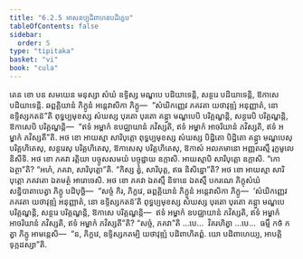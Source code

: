 ```yaml
---
title: "6.2.5 អាសនប្បដិពាហនបដិក្ខេប"
tableOfContents: false
sidebar:
  order: 5
type: "tipitaka"
basket: "vi"
book: "cula"
---
```



<DynamicBreadcrumb />

<Division number="313" book="cula">

<Paragraph number="1347" book="cula">
តេន ខោ បន សមយេន មនុស្សា សំឃំ ឧទ្ទិស្ស មណ្ឌបេ បដិយាទេន្តិ, សន្ថរេ បដិយាទេន្តិ, ឱកាសេ បដិយាទេន្តិ. ឆព្ពគ្គិយានំ ភិក្ខូនំ អន្តេវាសិកា ភិក្ខូ—  “សំឃិកញ្ញេវ ភគវតា យថាវុឌ្ឍំ អនុញ្ញាតំ, នោ ឧទ្ទិស្សកតន៑”តិ ពុទ្ធប្បមុខស្ស សំឃស្ស បុរតោ បុរតោ គន្ត្វា មណ្ឌបេបិ បរិគ្គណ្ហន្តិ, សន្ថរេបិ បរិគ្គណ្ហន្តិ, ឱកាសេបិ បរិគ្គណ្ហន្តិ—  “ឥទំ អម្ហាកំ ឧបជ្ឈាយានំ ភវិស្សតិ, ឥទំ អម្ហាកំ អាចរិយានំ ភវិស្សតិ, ឥទំ អម្ហាកំ ភវិស្សតី”តិ. អថ ខោ អាយស្មា សារិបុត្តោ ពុទ្ធប្បមុខស្ស សំឃស្ស បិដ្ឋិតោ បិដ្ឋិតោ គន្ត្វា មណ្ឌបេសុ បរិគ្គហិតេសុ, សន្ថរេសុ បរិគ្គហិតេសុ, ឱកាសេសុ បរិគ្គហិតេសុ, ឱកាសំ អលភមានោ អញ្ញតរស្មឹ រុក្ខមូលេ និសីទិ. អថ ខោ ភគវា រត្តិយា បច្ចូសសមយំ បច្ចុដ្ឋាយ ឧក្កាសិ. អាយស្មាបិ សារិបុត្តោ ឧក្កាសិ. “កោ ឯត្ថា”តិ? “អហំ, ភគវា, សារិបុត្តោ”តិ. “កិស្ស ត្វំ, សារិបុត្ត, ឥធ និសិន្នោ”តិ? អថ ខោ អាយស្មា សារិបុត្តោ ភគវតោ ឯតមត្ថំ អារោចេសិ. អថ ខោ ភគវា ឯតស្មឹ និទានេ ឯតស្មឹ បករណេ ភិក្ខុសំឃំ សន្និបាតាបេត្វា ភិក្ខូ បដិបុច្ឆិ—  “សច្ចំ កិរ, ភិក្ខវេ, ឆព្ពគ្គិយានំ ភិក្ខូនំ អន្តេវាសិកា ភិក្ខូ—  ‘សំឃិកញ្ញេវ ភគវតា យថាវុឌ្ឍំ អនុញ្ញាតំ, នោ ឧទ្ទិស្សកតន៑’តិ ពុទ្ធប្បមុខស្ស សំឃស្ស បុរតោ បុរតោ គន្ត្វា មណ្ឌបេ បរិគ្គណ្ហន្តិ, សន្ថរេ បរិគ្គណ្ហន្តិ, ឱកាសេ បរិគ្គណ្ហន្តិ—  ឥទំ អម្ហាកំ ឧបជ្ឈាយានំ ភវិស្សតិ, ឥទំ អម្ហាកំ អាចរិយានំ ភវិស្សតិ, ឥទំ អម្ហាកំ ភវិស្សតី”តិ? “សច្ចំ, ភគវា”តិ …បេ…  វិគរហិត្វា …បេ…  ធម្មឹ កថំ កត្វា ភិក្ខូ អាមន្តេសិ—  “ន, ភិក្ខវេ, ឧទ្ទិស្សកតម្បិ យថាវុឌ្ឍំ បដិពាហិតព្ពំ. យោ បដិពាហេយ្យ, អាបត្តិ ទុក្កដស្សា”តិ.
</Paragraph>
</Division>